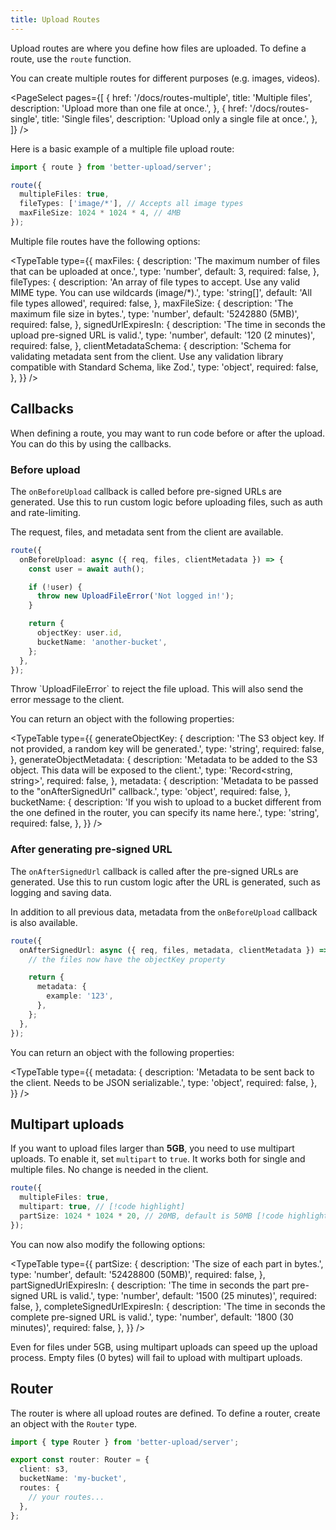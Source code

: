 ```yaml
---
title: Upload Routes
---
```


Upload routes are where you define how files are uploaded. To define a route, use the `route` function.

You can create multiple routes for different purposes (e.g. images, videos).

<PageSelect
  pages={[
    {
      href: '/docs/routes-multiple',
      title: 'Multiple files',
      description: 'Upload more than one file at once.',
    },
    {
      href: '/docs/routes-single',
      title: 'Single files',
      description: 'Upload only a single file at once.',
    },
  ]}
/>

Here is a basic example of a multiple file upload route:

```ts
import { route } from 'better-upload/server';

route({
  multipleFiles: true,
  fileTypes: ['image/*'], // Accepts all image types
  maxFileSize: 1024 * 1024 * 4, // 4MB
});
```

Multiple file routes have the following options:

<TypeTable
  type={{
    maxFiles: {
      description: 'The maximum number of files that can be uploaded at once.',
      type: 'number',
      default: 3,
      required: false,
    },
    fileTypes: {
      description:
        'An array of file types to accept. Use any valid MIME type. You can use wildcards (image/*).',
      type: 'string[]',
      default: 'All file types allowed',
      required: false,
    },
    maxFileSize: {
      description: 'The maximum file size in bytes.',
      type: 'number',
      default: '5242880 (5MB)',
      required: false,
    },
    signedUrlExpiresIn: {
      description: 'The time in seconds the upload pre-signed URL is valid.',
      type: 'number',
      default: '120 (2 minutes)',
      required: false,
    },
    clientMetadataSchema: {
      description:
        'Schema for validating metadata sent from the client. Use any validation library compatible with Standard Schema, like Zod.',
      type: 'object',
      required: false,
    },
  }}
/>

## Callbacks

When defining a route, you may want to run code before or after the upload. You can do this by using the callbacks.

### Before upload

The `onBeforeUpload` callback is called before pre-signed URLs are generated. Use this to run custom logic before uploading files, such as auth and rate-limiting.

The request, files, and metadata sent from the client are available.

```ts
route({
  onBeforeUpload: async ({ req, files, clientMetadata }) => {
    const user = await auth();

    if (!user) {
      throw new UploadFileError('Not logged in!');
    }

    return {
      objectKey: user.id,
      bucketName: 'another-bucket',
    };
  },
});
```

<Callout title="Rejecting uploads">
  Throw `UploadFileError` to reject the file upload. This will also send the
  error message to the client.
</Callout>

You can return an object with the following properties:

<TypeTable
  type={{
    generateObjectKey: {
      description:
        'The S3 object key. If not provided, a random key will be generated.',
      type: 'string',
      required: false,
    },
    generateObjectMetadata: {
      description:
        'Metadata to be added to the S3 object. This data will be exposed to the client.',
      type: 'Record<string, string>',
      required: false,
    },
    metadata: {
      description: 'Metadata to be passed to the "onAfterSignedUrl" callback.',
      type: 'object',
      required: false,
    },
    bucketName: {
      description:
        'If you wish to upload to a bucket different from the one defined in the router, you can specify its name here.',
      type: 'string',
      required: false,
    },
  }}
/>

### After generating pre-signed URL

The `onAfterSignedUrl` callback is called after the pre-signed URLs are generated. Use this to run custom logic after the URL is generated, such as logging and saving data.

In addition to all previous data, metadata from the `onBeforeUpload` callback is also available.

```ts
route({
  onAfterSignedUrl: async ({ req, files, metadata, clientMetadata }) => {
    // the files now have the objectKey property

    return {
      metadata: {
        example: '123',
      },
    };
  },
});
```

You can return an object with the following properties:

<TypeTable
  type={{
    metadata: {
      description:
        'Metadata to be sent back to the client. Needs to be JSON serializable.',
      type: 'object',
      required: false,
    },
  }}
/>

## Multipart uploads

If you want to upload files larger than **5GB**, you need to use multipart uploads. To enable it, set `multipart` to `true`. It works both for single and multiple files. No change is needed in the client.

```ts
route({
  multipleFiles: true,
  multipart: true, // [!code highlight]
  partSize: 1024 * 1024 * 20, // 20MB, default is 50MB [!code highlight]
});
```

You can now also modify the following options:

<TypeTable
  type={{
    partSize: {
      description: 'The size of each part in bytes.',
      type: 'number',
      default: '52428800 (50MB)',
      required: false,
    },
    partSignedUrlExpiresIn: {
      description: 'The time in seconds the part pre-signed URL is valid.',
      type: 'number',
      default: '1500 (25 minutes)',
      required: false,
    },
    completeSignedUrlExpiresIn: {
      description: 'The time in seconds the complete pre-signed URL is valid.',
      type: 'number',
      default: '1800 (30 minutes)',
      required: false,
    },
  }}
/>

<Callout>
  Even for files under 5GB, using multipart uploads can speed up the upload
  process. Empty files (0 bytes) will fail to upload with multipart uploads.
</Callout>

## Router

The router is where all upload routes are defined. To define a router, create an object with the `Router` type.

```ts
import { type Router } from 'better-upload/server';

export const router: Router = {
  client: s3,
  bucketName: 'my-bucket',
  routes: {
    // your routes...
  },
};
```
